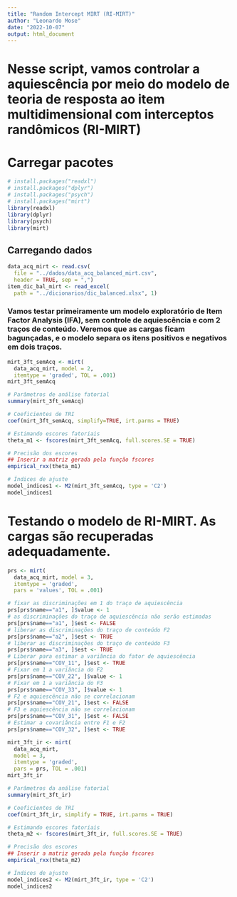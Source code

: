 ---
title: "Random Intercept MIRT (RI-MIRT)"
author: "Leonardo Mose"
date: "2022-10-07"
output: html_document
---

# Nesse script, vamos controlar a aquiescência por meio do modelo de **teoria de resposta ao item multidimensional com interceptos randômicos (RI-MIRT)**


# Carregar pacotes
```{r}
# install.packages("readxl")
# install.packages("dplyr")
# install.packages("psych")
# install.packages("mirt")
library(readxl)
library(dplyr)
library(psych)
library(mirt)
```


## Carregando dados
```{r}
data_acq_mirt <- read.csv(
  file = "../dados/data_acq_balanced_mirt.csv",
  header = TRUE, sep = ",")
item_dic_bal_mirt <- read_excel(
  path = "../dicionarios/dic_balanced.xlsx", 1)
```


### Vamos testar primeiramente um modelo exploratório de Item Factor Analysis (IFA), sem controle de aquiescência e com 2 traços de conteúdo. Veremos que as cargas ficam bagunçadas, e o modelo separa os itens positivos e negativos em dois traços.
```{r}
mirt_3ft_semAcq <- mirt(
  data_acq_mirt, model = 2, 
  itemtype = 'graded', TOL = .001)
mirt_3ft_semAcq

# Parâmetros de análise fatorial
summary(mirt_3ft_semAcq)

# Coeficientes de TRI
coef(mirt_3ft_semAcq, simplify=TRUE, irt.parms = TRUE)

# Estimando escores fatoriais
theta_m1 <- fscores(mirt_3ft_semAcq, full.scores.SE = TRUE)

# Precisão dos escores
## Inserir a matriz gerada pela função fscores
empirical_rxx(theta_m1)

# Índices de ajuste
model_indices1 <- M2(mirt_3ft_semAcq, type = 'C2')
model_indices1
```


# Testando o modelo de RI-MIRT. As cargas são recuperadas adequadamente.
```{r}
prs <- mirt(
  data_acq_mirt, model = 3, 
  itemtype = 'graded',
  pars = 'values', TOL = .001)

# fixar as discriminações em 1 do traço de aquiescência
prs[prs$name=="a1", ]$value <- 1
# as discriminações do traço de aquiescência não serão estimadas
prs[prs$name=="a1", ]$est <- FALSE 
# liberar as discriminações do traço de conteúdo F2
prs[prs$name=="a2", ]$est <- TRUE 
# liberar as discriminações do traço de conteúdo F3
prs[prs$name=="a3", ]$est <- TRUE
# Liberar para estimar a variância do fator de aquiescência
prs[prs$name=="COV_11", ]$est <- TRUE
# Fixar em 1 a variância do F2
prs[prs$name=="COV_22", ]$value <- 1 
# Fixar em 1 a variância do F3
prs[prs$name=="COV_33", ]$value <- 1 
# F2 e aquiescência não se correlacionam
prs[prs$name=="COV_21", ]$est <- FALSE 
# F3 e aquiescência não se correlacionam
prs[prs$name=="COV_31", ]$est <- FALSE 
# Estimar a covariância entre F1 e F2
prs[prs$name=="COV_32", ]$est <- TRUE 

mirt_3ft_ir <- mirt(
  data_acq_mirt, 
  model = 3, 
  itemtype = 'graded',
  pars = prs, TOL = .001)
mirt_3ft_ir

# Parâmetros da análise fatorial
summary(mirt_3ft_ir)

# Coeficientes de TRI
coef(mirt_3ft_ir, simplify = TRUE, irt.parms = TRUE)

# Estimando escores fatoriais
theta_m2 <- fscores(mirt_3ft_ir, full.scores.SE = TRUE)

# Precisão dos escores
## Inserir a matriz gerada pela função fscores
empirical_rxx(theta_m2)

# Índices de ajuste
model_indices2 <- M2(mirt_3ft_ir, type = 'C2')
model_indices2
```
